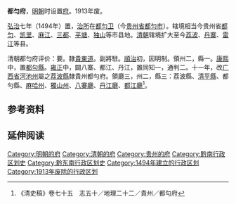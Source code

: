 '''都匀府'''，[[明朝|明朝]]时设置[[府_(行政区划)|府]]。1913年废。

[[弘治_(明朝)|弘治]]七年（1494年）置，[[治所|治所]]在[[都匀卫|都匀卫]]（今[[贵州省|贵州省]][[都匀市|都匀市]]）。辖境相当今贵州省[[都匀市|都匀]]、[[凯里市|凯里]]、[[麻江县|麻江]]、[[三都水族自治县|三都]]、[[平塘县|平塘]]、[[独山县|独山]]等市县地。[[清朝|清朝]]辖境扩大至今[[荔波县|荔波]]、[[丹寨县|丹寨]]、[[雷江|雷江]]等县。

清朝都匀府评价：要。隸[[貴東道|貴東道]]。副將駐。[[順治|順治]]初，因明制。領州二，縣一。[[康熙|康熙]]中，置[[都勻縣|都勻縣]]。[[雍正|雍正]]中，闢八寨、都江、丹江，置同知一，通判二。十一年，改[[广西省|广西省]][[河池州|河池州]]屬之[[荔波县|荔波縣]]隸貴州都勻府。領廳三，州二，縣三：荔波縣、[[清平縣|清平縣]]、都勻縣、[[麻哈州|麻哈州]]、[[獨山州|獨山州]]、[[八寨廳|八寨廳]]、[[丹江廳|丹江廳]]、[[都江廳|都江廳]]<ref>《清史稿》卷七十五　志五十／地理二十二／貴州／都勻府</ref>。

== 参考资料 ==
{{reflist}}

== 延伸阅读 ==
{{Wikisource further reading}}

{{明朝行政区划|nocat}}
{{清朝貴州省行政區劃|nocat}}
{{贵州省历史二级政区|nocat}}
{{贵州行政区划小作品}}

[[Category:明朝的府|Category:明朝的府]]
[[Category:清朝的府|Category:清朝的府]]
[[Category:贵州的府|Category:贵州的府]]
[[Category:黔南行政区划史|Category:黔南行政区划史]]
[[Category:黔东南行政区划史|Category:黔东南行政区划史]]
[[Category:1494年建立的行政区划|Category:1494年建立的行政区划]]
[[Category:1913年废除的行政区划|Category:1913年废除的行政区划]]